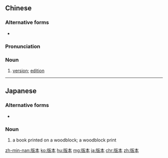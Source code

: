 ==Chinese==
{{zh-forms}}

===Alternative forms===
* {{zh-l|板本*}}

===Pronunciation===
{{zh-pron
|m=bǎnběn
|c=baan2 bun2
|h=pfs=pán-pún
|mn=pán-pún
|md=bāng-buōng
|cat=n
}}

===Noun===
{{zh-noun|mw=個}}

# [[version]]; [[edition]]
#: {{zh-x|商業 版本|commercial '''version'''}}

----

==Japanese==
{{ja-kanjitab|はん|ほん|k2=ぽん|yomi=on}}

===Alternative forms===
* {{l|ja|板本}}

===Noun===
{{ja-noun|はんぽん}}

# a book printed on a woodblock; a woodblock print

[[zh-min-nan:版本]]
[[ko:版本]]
[[hu:版本]]
[[mg:版本]]
[[ja:版本]]
[[chr:版本]]
[[zh:版本]]